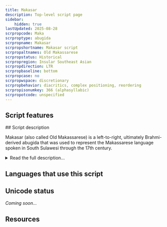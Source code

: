 ```yaml
---
title: Makasar
description: Top-level script page
sidebar:
    hidden: true
lastUpdated: 2025-08-28
scrpropcode: Maka
scrproptype: abugida
scrpropname: Makasar
scrpropshortname: Makasar script
scrpropaltnames: Old Makassarese
scrpropstatus: Historical
scrpropregion: Insular Southeast Asian
scrpropdirection: LTR
scrpropbaseline: bottom
scrpropcase: no
scrpropwspace: discretionary
scrpropbehavior: diacritics, complex positioning, reordering
scrpropisonumkey: 366 (alphasyllabic)
scrpropotcode: unspecified
---
```



## Script features

<ScriptInfo />
## Script description

Makasar (also called Old Makassarese) is a left-to-right, ultimately Brahmi-derived abugida that was used to represent the Makassarese language spoken in South Sulawesi through the 17th century.

<details>
<summary>Read the full description...</summary>It is often described as the “bird script,” potentially based on local legends that depict birds as the carriers of communication or based on graphical resemblances of some of the characters to various bird postures. It is to be distinguished from the Buginese script that is currently used in the area, which has some superficial visual similarities but is very different in terms of its character repertoire. Old Makassarese can no longer be read by most people in the area, and scholars must transliterate texts into modern Buginese for interpretation.

Some peculiar features of the script include its lack of a virama, its use of an angka to indicate consonant reduplication, double vowel signs for syllable repetition, and various punctuation marks indicating sentence separation and section endings. The punctuation used for the end of a text is based on the Arabic word _tammat_ for finishing and is often written with designs. Various ornaments also appear often in texts, along with Arabic words written in their native order, but with the text as a whole still being read left-to-right. Diphthongs are indicated by combining vowel signs, and digits often represent Latin or Arabic (less common) digits.
</details>

## Languages that use this script

<WsList script='Maka' wsMax='5' />

## Unicode status

_Coming soon..._

## Resources

<ScriptResources detailSummary='seemore' />

